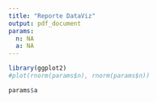 ```yaml
---
title: "Reporte DataViz"
output: pdf_document
params:
  n: NA
  a: NA
---
```





```r
library(ggplot2)
#plot(rnorm(params$n), rnorm(params$n))

params$a
```